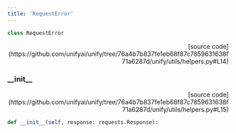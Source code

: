 ```yaml
---
title: 'RequestError'
---
```


```python
class RequestError
```

<p align="right">[source code](https://github.com/unifyai/unify/tree/76a4b7b837fe1eb68f87c7859631638f71a6287d/unify/utils/helpers.py#L14)</p>



### \_\_init\_\_

<p align="right">[source code](https://github.com/unifyai/unify/tree/76a4b7b837fe1eb68f87c7859631638f71a6287d/unify/utils/helpers.py#L15)</p>

```python
def __init__(self, response: requests.Response):
```

